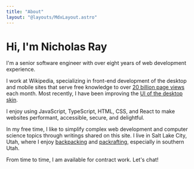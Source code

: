 ```yaml
---
title: "About"
layout: "@layouts/MdxLayout.astro"
---
```



# Hi, I'm Nicholas Ray

I'm a senior software engineer with over eight years of web development
experience.

I work at Wikipedia, specializing in front-end development of the desktop and
mobile sites that serve free knowledge to over
[20 billion page views](https://stats.wikimedia.org/#/all-projects) each month.
Most recently, I have been improving the
[UI of the desktop skin](https://www.mediawiki.org/wiki/Reading/Web/Desktop_Improvements).

I enjoy using JavaScript, TypeScript, HTML, CSS, and React to make websites
performant, accessible, secure, and delightful.

In my free time, I like to simplify complex web development and computer science
topics through writings shared on this site. I live in Salt Lake City, Utah,
where I enjoy
[backpacking](<https://en.wikipedia.org/wiki/Backpacking_(hiking)>) and
[packrafting](https://en.wikipedia.org/wiki/Packraft), especially in southern
Utah.

From time to time, I am available for contract work. Let's chat!

<SocialLinks />
